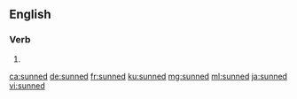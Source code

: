 ==English==

===Verb===
{{head|en|verb form}}

# {{en-past of|sun}}

[[ca:sunned]]
[[de:sunned]]
[[fr:sunned]]
[[ku:sunned]]
[[mg:sunned]]
[[ml:sunned]]
[[ja:sunned]]
[[vi:sunned]]
